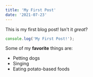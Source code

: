 ```yaml
---
title: 'My First Post'
date: '2021-07-23'
---
```


This is my first blog post! Isn't it _great_?

```js
console.log('My First Post!');
```

Some of my **favorite** things are:

- Petting dogs
- Singing
- Eating potato-based foods
